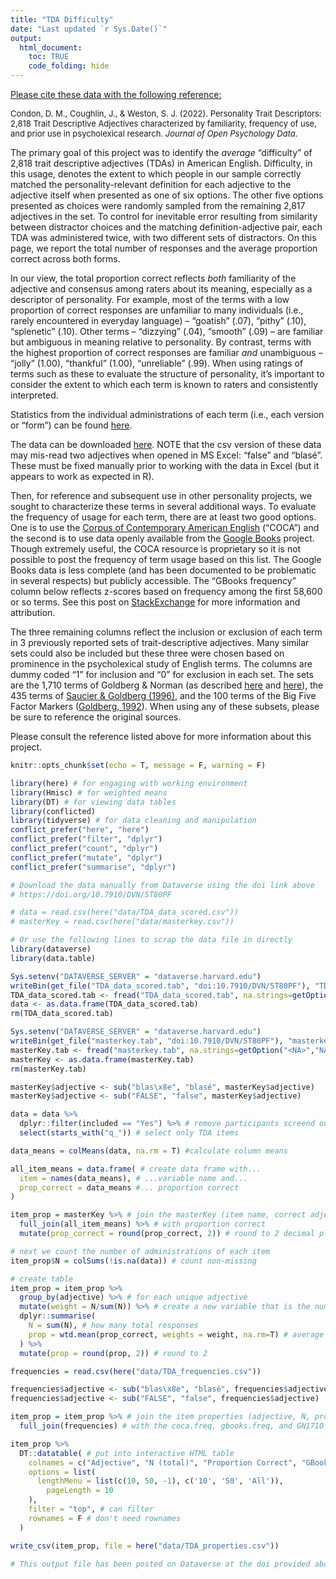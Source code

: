 ```yaml
---
title: "TDA Difficulty"
date: "Last updated `r Sys.Date()`"
output: 
  html_document:
    toc: TRUE
    code_folding: hide
---
```


<u>Please cite these data with the following reference:</u>

<font size="2">Condon, D. M., Coughlin, J., & Weston, S. J. (2022). Personality Trait Descriptors: 2,818 Trait Descriptive Adjectives characterized by familiarity, frequency of use, and prior use in psycholexical research. *Journal of Open Psychology Data*.</font>

The primary goal of this project was to identify the *average* "difficulty" of 2,818 trait descriptive adjectives (TDAs) in American English. Difficulty, in this usage, denotes the extent to which people in our sample correctly matched the personality-relevant definition for each adjective to the adjective itself when presented as one of six options. The other five options presented as choices were randomly sampled from the remaining 2,817 adjectives in the set. To control for inevitable error resulting from similarity between distractor choices and the matching definition-adjective pair, each TDA was administered twice, with two different sets of distractors. On this page, we report the total number of responses and the average proportion correct across both forms.

In our view, the total proportion correct reflects *both* familiarity of the adjective and consensus among raters about its meaning, especially as a descriptor of personality. For example, most of the terms with a low proportion of correct responses are unfamiliar to many individuals (i.e., rarely encountered in everyday language) -- "goatish" (.07), "pithy" (.10), "splenetic" (.10). Other terms -- "dizzying" (.04), "smooth" (.09) -- are familiar but ambiguous in meaning relative to personality. By contrast, terms with the highest proportion of correct responses are familiar *and* unambiguous -- "jolly" (1.00), "thankful" (1.00), "unreliable" (.99). When using ratings of terms such as these to evaluate the structure of personality, it's important to consider the extent to which each term is known to raters and consistently interpreted.

Statistics from the individual administrations of each term (i.e., each version or "form") can be found [here](https://pie-lab.github.io/tda/item-difficulty.html).

The data can be downloaded [here](https://doi.org/10.7910/DVN/5T80PF). NOTE that the csv version of these data may mis-read two adjectives when opened in MS Excel: "false" and "blasé". These must be fixed manually prior to working with the data in Excel (but it appears to work as expected in R).

Then, for reference and subsequent use in other personality projects, we sought to characterize these terms in several additional ways. To evaluate the frequency of usage for each term, there are at least two good options. One is to use the [Corpus of Contemporary American English](https://www.wordfrequency.info/100k.asp) ("COCA") and the second is to use data openly available from the [Google Books](http://storage.googleapis.com/books/ngrams/books/datasetsv2.html) project. Though extremely useful, the COCA resource is proprietary so it is not possible to post the frequency of term usage based on this list. The Google Books data is less complete (and has been documented to be problematic in several respects) but publicly accessible. The "GBooks frequency" column below reflects z-scores based on frequency among the first 58,600 or so terms. See this post on [StackExchange](https://english.stackexchange.com/questions/161478/what-website-will-give-me-the-frequency-of-a-word-in-the-english-language) for more information and attribution. 

The three remaining columns reflect the inclusion or exclusion of each term in 3 previously reported sets of trait-descriptive adjectives. Many similar sets could also be included but these three were chosen based on prominence in the psycholexical study of English terms. The columns are dummy coded "1" for inclusion and "0" for exclusion in each set. The sets are the 1,710 terms of Goldberg & Norman (as described [here](https://projects.ori.org/lrg/PDFs_papers/AcetoZombie.pdf) and [here](https://doi.org/10.1037/0003-066X.48.1.26)), the 435 terms of [Saucier & Goldberg (1996)](https://doi.org/10.1002/(SICI)1099-0984(199603)10:1<61::AID-PER246>3.0.CO;2-D), and the 100 terms of the Big Five Factor Markers ([Goldberg, 1992](https://doi.org/10.1037/1040-3590.4.1.26)). When using any of these subsets, please be sure to reference the original sources.

Please consult the reference listed above for more information about this project.

```r
knitr::opts_chunk$set(echo = T, message = F, warning = F)
```

```r
library(here) # for engaging with working environment
library(Hmisc) # for weighted means
library(DT) # for viewing data tables
library(conflicted)
library(tidyverse) # for data cleaning and manipulation
conflict_prefer("here", "here")
conflict_prefer("filter", "dplyr")
conflict_prefer("count", "dplyr")
conflict_prefer("mutate", "dplyr")
conflict_prefer("summarise", "dplyr")

# Download the data manually from Dataverse using the doi link above
# https://doi.org/10.7910/DVN/5T80PF

# data = read.csv(here("data/TDA_data_scored.csv"))
# masterKey = read.csv(here("data/masterkey.csv"))

# Or use the following lines to scrap the data file in directly
library(dataverse)
library(data.table)

Sys.setenv("DATAVERSE_SERVER" = "dataverse.harvard.edu")
writeBin(get_file("TDA_data_scored.tab", "doi:10.7910/DVN/5T80PF"), "TDA_data_scored.tab")
TDA_data_scored.tab <- fread("TDA_data_scored.tab", na.strings=getOption("<NA>","NA"))
data <- as.data.frame(TDA_data_scored.tab)
rm(TDA_data_scored.tab)

Sys.setenv("DATAVERSE_SERVER" = "dataverse.harvard.edu")
writeBin(get_file("masterkey.tab", "doi:10.7910/DVN/5T80PF"), "masterkey.tab")
masterKey.tab <- fread("masterkey.tab", na.strings=getOption("<NA>","NA"))
masterKey <- as.data.frame(masterKey.tab)
rm(masterKey.tab)

masterKey$adjective <- sub("blas\x8e", "blasé", masterKey$adjective)
masterKey$adjective <- sub("FALSE", "false", masterKey$adjective)

data = data %>%
  dplyr::filter(included == "Yes") %>% # remove participants screend out for demographic and quality reasons
  select(starts_with("q_")) # select only TDA items

data_means = colMeans(data, na.rm = T) #calculate column means

all_item_means = data.frame( # create data frame with...
  item = names(data_means), # ...variable name and...
  prop_correct = data_means #... proportion correct
)

item_prop = masterKey %>% # join the masterKey (item name, correct adjective, and form)
  full_join(all_item_means) %>% # with proportion correct
  mutate(prop_correct = round(prop_correct, 2)) # round to 2 decimal places

# next we count the number of administrations of each item
item_prop$N = colSums(!is.na(data)) # count non-missing

```

```r
# create table 
item_prop = item_prop %>%
  group_by(adjective) %>% # for each unique adjective
  mutate(weight = N/sum(N)) %>% # create a new variable that is the number of responses (per item) divided by the total number of responses (across both items)
  dplyr::summarise(
    N = sum(N), # how many total responses 
    prop = wtd.mean(prop_correct, weights = weight, na.rm=T) # average proportion, weighted by sample size
  ) %>%
  mutate(prop = round(prop, 2)) # round to 2

frequencies = read.csv(here("data/TDA_frequencies.csv"))

frequencies$adjective <- sub("blas\x8e", "blasé", frequencies$adjective)
frequencies$adjective <- sub("FALSE", "false", frequencies$adjective)

item_prop = item_prop %>% # join the item properties (adjective, N, prop_correct)
  full_join(frequencies) # with the coca.freq, gbooks.freq, and GN1710

item_prop %>%
  DT::datatable( # put into interactive HTML table
    colnames = c("Adjective", "N (total)", "Proportion Correct", "GBooks frequency", "G&N1710", "S&G435", "BFFM100"), #colnames
    options = list(
      lengthMenu = list(c(10, 50, -1), c('10', '50', 'All')),
        pageLength = 10
    ),
    filter = "top", # can filter
    rownames = F # don't need rownames
  )
```

```r
write_csv(item_prop, file = here("data/TDA_properties.csv"))

# This output file has been posted on Dataverse at the doi provided above.
```



